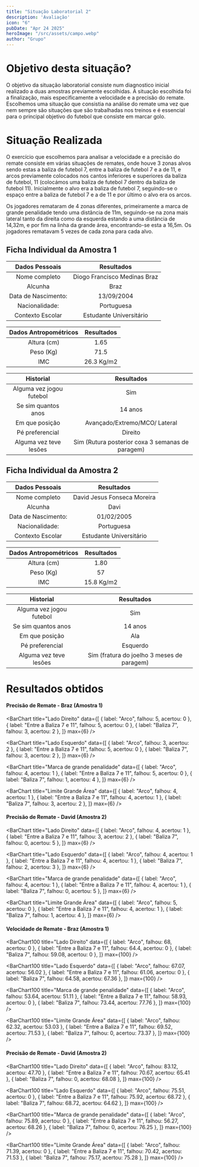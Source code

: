 ```yaml
---
title: "Situação Laboratorial 2"
description: 'Avaliação'
icon: "6"
pubDate: "Apr 24 2025"
heroImage: "/src/assets/campo.webp"
author: "Grupo"
---
```



# Objetivo desta situação? 

O objetivo da situação laboratorial consiste num diagnostico inicial realizado a duas amostras previamente escolhidas. A situação escolhida foi a finalização, mais especificamente a velocidade e a precisão do remate. Escolhemos uma situação que consistia na análise do remate uma vez que nem sempre são situações que são trabalhadas nos treinos e é essencial para o principal objetivo do futebol que consiste em marcar golo.  


# Situação Realizada  

O exercício que escolhemos para analisar a velocidade e a precisão do remate consiste em várias situações de remates, onde houve 3 zonas alvos sendo estas a baliza de futebol 7, entre a baliza de futebol 7 e a de 11, e arcos previamente colocados nos cantos inferiores e superiores da baliza de futebol, 11 (colocámos uma baliza de futebol 7 dentro da baliza de futebol 11). Inicialmente o alvo era a baliza de futebol 7, seguindo-se o espaço entre a baliza de futebol 7 e a de 11 e por último o alvo era os arcos. 

Os jogadores remataram de 4 zonas diferentes, primeiramente a marca de grande penalidade tendo uma distância de 11m, seguindo-se na zona mais lateral tanto da direita como da esquerda estando a uma distância de 14,32m, e por fim na linha da grande área, encontrando-se esta a 16,5m. Os jogadores rematavam 5 vezes de cada zona para cada alvo. 



## Ficha Individual da Amostra 1 

| Dados Pessoais  | Resultados | 
| :-------------: |:-------------:| 
| Nome completo     | Diogo Francisco Medinas Braz     | 
| Alcunha      | Braz     | 
| Data de Nascimento:      | 13/09/2004     | 
| Nacionalidade:      | Portuguesa     | 
| Contexto Escolar      | Estudante Universitário     | 
 
| Dados Antropométricos  | Resultados | 
| :-------------: |:-------------:| 
| Altura (cm)     | 1.65     | 
| Peso (Kg)      | 71.5     | 
| IMC      | 26.3 Kg/m2     | 
 
| Historial  | Resultados | 
| :-------------: |:-------------: | 
| Alguma vez jogou futebol | Sim | 
| Se sim quantos anos | 14 anos | 
| Em que posição | Avançado/Extremo/MCO/ Lateral | 
| Pé preferencial | Direito | 
| Alguma vez teve lesões | Sim (Rutura posterior coxa 3 semanas de paragem) | 

 ## Ficha Individual da Amostra 2 

| Dados Pessoais  | Resultados | 
| :-------------: |:-------------:| 
| Nome completo     | David Jesus Fonseca Moreira    | 
| Alcunha      | Davi | 
| Data de Nascimento:      | 01/02/2005     | 
| Nacionalidade:      | Portuguesa     | 
| Contexto Escolar      | Estudante Universitário     | 
 
| Dados Antropométricos  | Resultados | 
| :-------------: |:-------------:| 
| Altura (cm)     | 1.80     | 
| Peso (Kg)      | 57     | 
| IMC      | 15.8 Kg/m2     | 
 
| Historial  | Resultados | 
| :-------------: |:-------------: | 
| Alguma vez jogou futebol | Sim | 
| Se sim quantos anos | 14 anos | 
| Em que posição | Ala | 
| Pé preferencial | Esquerdo | 
| Alguma vez teve lesões | Sim (fratura do joelho 3 meses de paragem) | 

# Resultados obtidos 

#### Precisão de Remate - Braz (Amostra 1)

<BarChart
  title="Lado Direito"
  data={[
    { label: "Arco", falhou: 5, acertou: 0 },
    { label: "Entre a Baliza 7 e 11", falhou: 5, acertou: 0 },
    { label: "Baliza 7", falhou: 3, acertou: 2 },
  ]}
  max={6}
/>

<BarChart
  title="Lado Esquerdo"
  data={[
    { label: "Arco", falhou: 3, acertou: 2 },
    { label: "Entre a Baliza 7 e 11", falhou: 5, acertou: 0 },
    { label: "Baliza 7", falhou: 3, acertou: 2 },
  ]}
  max={6}
/>

<BarChart
  title="Marca de grande penalidade"
  data={[
    { label: "Arco", falhou: 4, acertou: 1 },
    { label: "Entre a Baliza 7 e 11", falhou: 5, acertou: 0 },
    { label: "Baliza 7", falhou: 1, acertou: 4 },
  ]}
  max={6}
/>

<BarChart
  title="Limite Grande Área"
  data={[
    { label: "Arco", falhou: 4, acertou: 1 },
    { label: "Entre a Baliza 7 e 11", falhou: 4, acertou: 1 },
    { label: "Baliza 7", falhou: 3, acertou: 2 },
  ]}
  max={6}
/>

#### Precisão de Remate - David (Amostra 2)

<BarChart
  title="Lado Direito"
  data={[
    { label: "Arco", falhou: 4, acertou: 1 },
    { label: "Entre a Baliza 7 e 11", falhou: 3, acertou: 2 },
    { label: "Baliza 7", falhou: 0, acertou: 5 },
  ]}
  max={6}
/>

<BarChart
  title="Lado Esquerdo"
  data={[
    { label: "Arco", falhou: 4, acertou: 1 },
    { label: "Entre a Baliza 7 e 11", falhou: 4, acertou: 1 },
    { label: "Baliza 7", falhou: 2, acertou: 3 },
  ]}
  max={6}
/>

<BarChart
  title="Marca de grande penalidade"
  data={[
    { label: "Arco", falhou: 4, acertou: 1 },
    { label: "Entre a Baliza 7 e 11", falhou: 4, acertou: 1 },
    { label: "Baliza 7", falhou: 0, acertou: 5 },
  ]}
  max={6}
/>

<BarChart
  title="Limite Grande Área"
  data={[
    { label: "Arco", falhou: 5, acertou: 0 },
    { label: "Entre a Baliza 7 e 11", falhou: 4, acertou: 1 },
    { label: "Baliza 7", falhou: 1, acertou: 4 },
  ]}
  max={6}
/>

#### Velocidade de Remate - Braz (Amostra 1)

<BarChart100
  title="Lado Direito"
  data={[
    { label: "Arco", falhou: 68, acertou: 0 },
    { label: "Entre a Baliza 7 e 11", falhou: 64.4, acertou: 0 },
    { label: "Baliza 7", falhou: 59.08, acertou: 0 },
  ]}
  max={100}
/>

<BarChart100
  title="Lado Esquerdo"
  data={[
    { label: "Arco", falhou: 67.07, acertou: 56.02 },
    { label: "Entre a Baliza 7 e 11", falhou: 61.06, acertou: 0 },
    { label: "Baliza 7", falhou: 64.58, acertou: 67.36 },
  ]}
  max={100}
/>

<BarChart100
  title="Marca de grande penalidade"
  data={[
    { label: "Arco", falhou: 53.64, acertou: 51.11 },
    { label: "Entre a Baliza 7 e 11", falhou: 58.93, acertou: 0 },
    { label: "Baliza 7", falhou: 73.44, acertou: 77.76 },
  ]}
  max={100}
/>

<BarChart100
  title="Limite Grande Área"
  data={[
    { label: "Arco", falhou: 62.32, acertou: 53.03 },
    { label: "Entre a Baliza 7 e 11", falhou: 69.52, acertou: 71.53 },
    { label: "Baliza 7", falhou: 0, acertou: 73.37 },
  ]}
  max={100}
/>

#### Precisão de Remate - David (Amostra 2)

<BarChart100
  title="Lado Direito"
  data={[
    { label: "Arco", falhou: 83.12, acertou: 47.70 },
    { label: "Entre a Baliza 7 e 11", falhou: 70.67, acertou: 65.41 },
    { label: "Baliza 7", falhou: 0, acertou: 68.08 },
  ]}
  max={100}
/>

<BarChart100
  title="Lado Esquerdo"
  data={[
    { label: "Arco", falhou: 75.51, acertou: 0 },
    { label: "Entre a Baliza 7 e 11", falhou: 75.92, acertou: 68.72 },
    { label: "Baliza 7", falhou: 68.72, acertou: 64.62 },
  ]}
  max={100}
/>

<BarChart100
  title="Marca de grande penalidade"
  data={[
    { label: "Arco", falhou: 75.89, acertou: 0 },
    { label: "Entre a Baliza 7 e 11", falhou: 56.27, acertou: 68.26 },
    { label: "Baliza 7", falhou: 0, acertou: 76.25 },
  ]}
  max={100}
/>

<BarChart100
  title="Limite Grande Área"
  data={[
    { label: "Arco", falhou: 71.39, acertou: 0 },
    { label: "Entre a Baliza 7 e 11", falhou: 70.42, acertou: 71.53 },
    { label: "Baliza 7", falhou: 75.17, acertou: 75.28 },
  ]}
  max={100}
/>